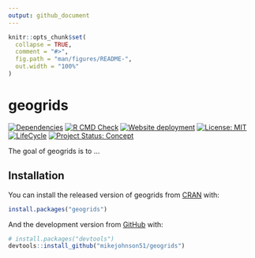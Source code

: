```yaml
---
output: github_document
---
```


<!-- README.md is generated from README.Rmd. Please edit that file -->

```r
knitr::opts_chunk$set(
  collapse = TRUE,
  comment = "#>",
  fig.path = "man/figures/README-",
  out.width = "100%"
)
```

# geogrids

<!-- badges: start -->
[![Dependencies](https://img.shields.io/badge/dependencies-7/34-orange?style=flat)](#)
[![R CMD Check](https://github.com/mikejohnson51/geogrids/actions/workflows/R-CMD-check.yaml/badge.svg)](https://github.com/mikejohnson51/geogrids/actions/workflows/R-CMD-check.yaml)
[![Website deployment](https://github.com/mikejohnson51/geogrids/actions/workflows/pkgdown.yaml/badge.svg)](https://github.com/mikejohnson51/geogrids/actions/workflows/pkgdown.yaml)
[![License: MIT](https://img.shields.io/badge/License-MIT-yellow.svg)](https://choosealicense.com/licenses/mit/)
[![LifeCycle](man/figures/lifecycle/lifecycle-experimental.svg)](https://lifecycle.r-lib.org/articles/stages.html#experimental)
[![Project Status: Concept](https://www.repostatus.org/badges/latest/concept.svg)](https://www.repostatus.org/#concept)
<!-- badges: end -->

The goal of geogrids is to ...

## Installation

You can install the released version of geogrids from [CRAN](https://CRAN.R-project.org) with:

``` r
install.packages("geogrids")
```

And the development version from [GitHub](https://github.com/) with:

``` r
# install.packages("devtools")
devtools::install_github("mikejohnson51/geogrids")
```
